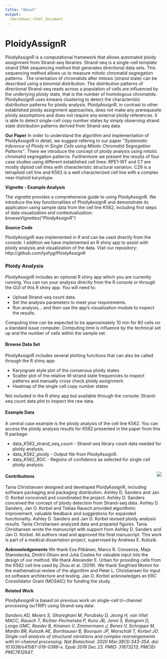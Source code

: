 ```yaml
---
title: "About"
output: 
  rmarkdown::html_document
---
```


# PloidyAssignR
PloidyAssignR is a computational framework that allows automated ploidy assignment from Strand-seq libraries.
Strand-seq is a single-cell template strand DNA sequencing method that generates directional data sets. This sequencing method allows us to measure mitotic chromatid segregation patterns . The orientation of chromatids after mitosis (strand state) can be described using a binomial distribution. The distribution patterns of directional Strand-seq reads across a population of cells are influenced by the underlying ploidy state, that is the number of homologous chromatids. 
PloidyAssignR uses kmeans clustering to detect the characteristic distribution patterns for ploidy analysis. 
PloidyAssignR, in contrast to other established ploidy assignment approaches, does not make any prerequesite ploidy assumptions and does not require any external ploidy references. It is able to detect single-cell copy number states by simply observing strand state distribution patterns derived from Strand-seq data.

**Our Paper**
In order to understand the algorithm and implementation of PloidyAssignR in detail, we suggest refering to our paper *"Systematic Inference of Ploidy in Single Cells using Mitotic Chromatid Segregation Patterns"*. There we introduce the concept of ploidy analysis using mitotic chromatid segregation patterns. Furthermore we present the results of four case studies using different established cell lines: RPE1-WT and C7 are mostly diploid cell lines with characteristic structural variation. C29 is a tetraploid cell line and K562 is a well characterized cell line with a complex near-triploid karyotype. 


**Vignette - Example Analysis**

The vignette provides a comprehensive guide to using PloidyAssignR. We introduce the key functionalities of PloidyAssignR and demonstrate its application using sample data from the cell line K562, including first steps of data visualization and contextualization: *browseVignettes("PloidyAssignR")*

**Source Code**

PloidyAssignR was implemented in R and can be used directly from the console. I addition we have implemented an R shiny app to assist with ploidy analysis and visualization of the data. 
Visit our repository: http://github.com/lysfyg/PloidyAssignR

### Ploidy Analysis

PloidyAssignR includes an optional R shiny app which you are currently running. 
You can run your analysis directly from the R console or through the GUI of this R shiny app.
You will need to:

* Upload Strand-seq count data.
* Set the analysis parameters to meet your requirements. 
* Run analysis... and then use the app's visualization module to inspect the results.

Computing time can be expected to be approximately 10 min for 80 cells on a standard issue computer. Computing time is influence by the technical set up and the number of cells within the sample set. 

#### Browse Data Set
PloidyAssignR includes several plotting functions that can also be called through the R shiny app:

* Karyogram style plot of the consensus ploidy states 
* Scatter plot of the relative W-strand state frequencies to inspect patterns and manually cross check ploidy assignment.
* Heatmap of the single cell copy number states

Not included in the R shiny app but available through the console: Strand-seq count data plot to inspect the raw data.

#### Example Data
A central case example is the ploidy analysis of the cell line K562. You can access the ploidy analysis results for K562 presented in the paper from this R package:

* data_K562_strand_seq_count - Strand-seq library count data needed for ploidy analysis.
* data_K562_ploidy - Output file from PloidyAssignR.
* data_K562_ROC - Regions of confidence as selected for single cell ploidy analysis.


<img align="right" src="images/logo.png">

#### Contributions
Tania Christiansen designed and developed PloidyAssignR, including software packaging and packaging distribution.
Ashley D. Sanders and Jan O. Korbel conceived and coordinated the project.
Ashley D. Sanders conceived the concept of ploidy detection from Strand-seq data.
Ashley D. Sanders, Jan O. Korbel and Tobias Rausch provided algorithmic improvement, valuable feedback and suggestions for expanded functionality.
Ashley D. Sanders and Jan O. Korbel revised ploidy analysis results.
Tania Christiansen analyzed data and prepared figures.
Tania Christiansen wrote the manuscript with support from Ashley D. Sanders and Jan O. Korbel.
All authors read and approved the final manuscript.
This work is part of a medical dissertation project, supervised by Andreas E. Kulozik.

**Acknowledgements**
We thank Esa Pitkänen, Marco R. Consenza, Maja Starostecka, Dmitrii Olisov and Julia Costea for valuable input into the design of our method. We thank Alexander E. Urban for providing cells from the K562 cell line used by Zhou et al. (2019). We thank Siegfried Momm for the mathematical review of the algorithm and Peter L. Christiansen for input on software architecture and testing. Jan O. Korbel acknowledges an ERC Consolidator Grant (MOSAIC) for funding the study.

**Related Work**

PloidyAssignR is based on previous work on single-cell tri-channel processing (scTRIP) using Strand-seq data:

*Sanders AD, Meiers S, Ghareghani M, Porubsky D, Jeong H, van Vliet MACC, Rausch T, Richter-Pechańska P, Kunz JB, Jenni S, Bolognini D, Longo GMC, Raeder B, Kinanen V, Zimmermann J, Benes V, Schrappe M, Mardin BR, Kulozik AE, Bornhauser B, Bourquin JP, Marschall T, Korbel JO. Single-cell analysis of structural variations and complex rearrangements with tri-channel processing. Nat Biotechnol. 2020 Mar;38(3):343-354. doi: 10.1038/s41587-019-0366-x. Epub 2019 Dec 23. PMID: 31873213; PMCID: PMC7612647.*
